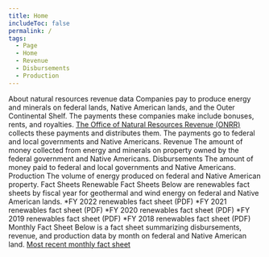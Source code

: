 ```yaml
---
title: Home
includeToc: false
permalink: /
tags:
  - Page
  - Home
  - Revenue
  - Disbursements
  - Production
---
```


<DataFilterProviderWrapper defaults='home_data_filter_default'>
  <Box
    style={{
      width: "100%",
      padding: "0 0 10px",
    }}>
  <Container maxWidth="lg">
    <Grid container spacing={0}>
      <Grid item xs={12} md={7}>
        <Typography variant="h2" component="h2">About natural resources revenue data</Typography>
        <Box
          component="p"
          pt={0}
          pb={6}
          pr={{ xs: 0, md: 3 }}
          style={{
            fontWeight: 'normal',
            fontSize: '1.4rem',
            lineHeight: '2.25rem' }}>
            Companies pay to produce energy and minerals on federal lands, Native American lands, and the <GlossaryTerm>Outer Continental Shelf</GlossaryTerm>.
            The payments these companies make include <GlossaryTerm>bonuses</GlossaryTerm>, <GlossaryTerm>rents</GlossaryTerm>, and <GlossaryTerm>royalties</GlossaryTerm>. <a href="http://www.onrr.gov/">The Office of Natural Resources Revenue (ONRR)</a> collects these payments and distributes them. The payments go to federal and local governments and Native Americans.
        </Box>
      </Grid>
      <Grid item xs={12} md={5}>
        <Hidden smDown>
        <Box bgcolor="primary.main" mt={4} mb={4} pt={0.5} pb={2} pl={3} pr={3} borderRadius={10}>
          <WhatsNew />
        </Box>
        </Hidden>
      </Grid>
    </Grid>
  </Container>
  </Box>
  <Container maxWidth="lg">
    <Box mb={2}>
      <Grid container spacing={0}>
        <Grid item xs={12} lg={12}>
          <Tabtastic selectedTab={props.location.search}>
            <TabtasticTab label="Revenue">
              <Grid container m={0} spacing={4}>
                <Grid item xs={12}>
                  <Typography variant="h2">
                    Revenue
                  </Typography>
                  <Typography variant="body1">
                    The amount of money collected from energy and minerals on property owned by the federal government and Native Americans.
                  </Typography>
                </Grid>
                <Grid item xs={12} lg={12}>
                  <SectionHeader
                      title="Total revenue"
                      linkLabel="revenue"
                      showLinks
                  />
                </Grid>
                <Grid item xs={12}>
                  <HomeDataFilters />
                </Grid>
                <Grid item xs={12} lg={12}>
                  <TotalRevenue />
                </Grid>
                <Grid item xs={12}>
                  <ExploreRevenue />
                </Grid>
              </Grid>
            </TabtasticTab>
            <TabtasticTab label="Disbursements">
              <Grid container spacing={4}>
                <Grid item xs={12}>
                  <Typography variant="h2">
                    Disbursements
                  </Typography>
                  <Typography variant="body1">
                    The amount of money paid to federal and local governments and Native Americans.
                  </Typography>
                </Grid>
                <Grid item xs={12} lg={12}>
                  <TotalDisbursements />
                </Grid>
                <Grid item xs={12}>
                  <ExploreDisbursements />
                </Grid>
              </Grid>
            </TabtasticTab>
            <TabtasticTab label="Production">
              <Grid container spacing={4}>
                <Grid item xs={12}>
                  <Typography variant="h2">
                    Production
                  </Typography>
                  <Typography variant="body1">
                    The volume of energy produced on federal and Native American property.
                  </Typography>
                </Grid>
                <Grid item xs={12} lg={12}>
                  <TotalProduction />
                </Grid>
                <Grid item xs={12}>
                  <ExploreProduction />
                </Grid>
              </Grid>
            </TabtasticTab>
            <TabtasticTab label="Fact Sheets">
              <Grid container spacing={4}>
                <Grid item xs={12}>
                  <Typography variant="h2">
                  Fact Sheets
                  </Typography>
                  <Typography variant="h3">
                  Renewable Fact Sheets
                  </Typography>
                  <Typography variant="body1">
                    Below are renewables fact sheets by fiscal year for geothermal and wind energy on federal and Native American lands.
                  </Typography>
                  *<Link href="/downloads/renewables-fact-sheets/Renewables-Fact-Sheet-FY22.pdf" target="_blank" disableRouting="true">FY 2022 renewables fact sheet (PDF)</Link>
                  *<Link href="/downloads/renewables-fact-sheets/Renewables-Fact-Sheet-FY21.pdf" target="_blank" disableRouting="true">FY 2021 renewables fact sheet (PDF)</Link>
                  *<Link href="/downloads/renewables-fact-sheets/Renewables-Fact-Sheet-FY20.pdf" target="_blank" disableRouting="true">FY 2020 renewables fact sheet (PDF)</Link>
                  *<Link href="/downloads/renewables-fact-sheets/Renewables-Fact-Sheet-FY19.pdf" target="_blank" disableRouting="true">FY 2019 renewables fact sheet (PDF)</Link>
                  *<Link href="/downloads/renewables-fact-sheets/Renewables-Fact-Sheet-FY18.pdf" target="_blank" disableRouting="true">FY 2018 renewables fact sheet (PDF)</Link>
                  <Typography variant="h3">
                  Monthly Fact Sheet
                  </Typography>
                  <Typography variant="body1">
                    Below is a fact sheet summarizing disbursements, revenue, and production data by month on federal and Native American land.
                  </Typography>
                  <a href="https://revenuedata.doi.gov/fact-sheet/" target="_blank">Most recent monthly fact sheet</a>
                </Grid>
              </Grid>
            </TabtasticTab>
          </Tabtastic>
        </Grid>
      </Grid>
    </Box>

  </Container>
  <Hidden mdUp>
    <Container maxWidth={false} component="section" style={{ backgroundColor: '#f0f6fa' }}>
      <Container maxWidth="lg">
        <Box pt={4} pb={4}>
          <WhatsNew />
        </Box>
      </Container>
    </Container>
  </Hidden>
</DataFilterProviderWrapper>
